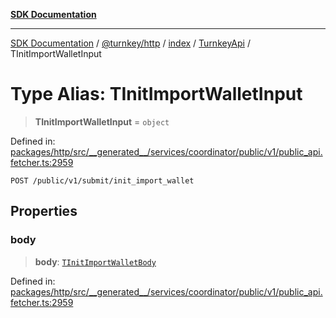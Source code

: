 [**SDK Documentation**](../../../../../../README.mdx)

***

[SDK Documentation](../../../../../../packages.mdx) / [@turnkey/http](../../../../README.mdx) / [index](../../../README.mdx) / [TurnkeyApi](../README.mdx) / TInitImportWalletInput

# Type Alias: TInitImportWalletInput

> **TInitImportWalletInput** = `object`

Defined in: [packages/http/src/\_\_generated\_\_/services/coordinator/public/v1/public\_api.fetcher.ts:2959](https://github.com/tkhq/sdk/blob/078f5423e923fbd1d7fd39440402d7f01d09c3d0/packages/http/src/__generated__/services/coordinator/public/v1/public_api.fetcher.ts#L2959)

`POST /public/v1/submit/init_import_wallet`

## Properties

### body

> **body**: [`TInitImportWalletBody`](TInitImportWalletBody.mdx)

Defined in: [packages/http/src/\_\_generated\_\_/services/coordinator/public/v1/public\_api.fetcher.ts:2959](https://github.com/tkhq/sdk/blob/078f5423e923fbd1d7fd39440402d7f01d09c3d0/packages/http/src/__generated__/services/coordinator/public/v1/public_api.fetcher.ts#L2959)
